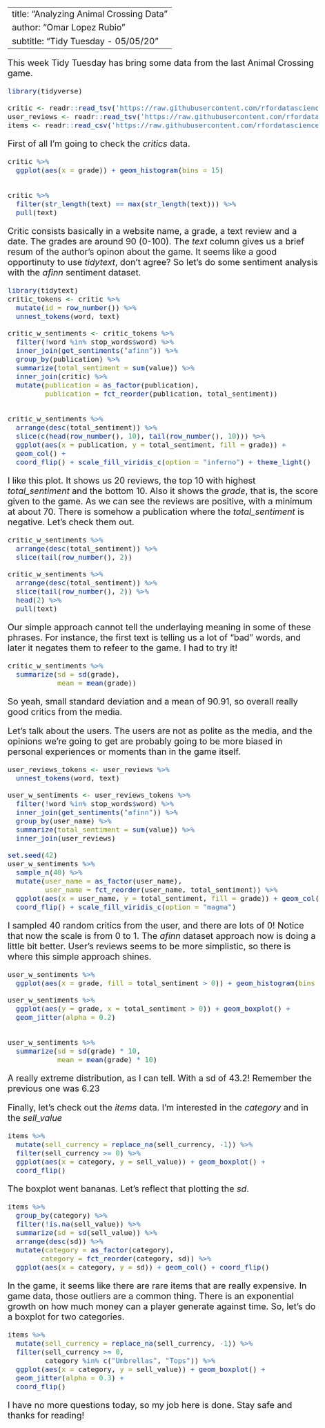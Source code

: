 <style type="text/css">
.main-container {
  max-width: 1600px;
  margin-left: auto;
  margin-right: auto;
}
</style>


<style type="text/css">
body, td {
   font-size: 20px;
}
code.r{
  font-size: 16px;
}
pre {
  font-size: 16px
}
</style>
---
title: "Analyzing Animal Crossing Data"
author: "Omar Lopez Rubio"
subtitle: "Tidy Tuesday - 05/05/20"
---

This week Tidy Tuesday has bring some data from the last Animal Crossing game.

```r
library(tidyverse)

critic <- readr::read_tsv('https://raw.githubusercontent.com/rfordatascience/tidytuesday/master/data/2020/2020-05-05/critic.tsv')
user_reviews <- readr::read_tsv('https://raw.githubusercontent.com/rfordatascience/tidytuesday/master/data/2020/2020-05-05/user_reviews.tsv')
items <- readr::read_csv('https://raw.githubusercontent.com/rfordatascience/tidytuesday/master/data/2020/2020-05-05/items.csv')

```

First of all I'm going to check the *critics* data. 
```r

critic %>%
  ggplot(aes(x = grade)) + geom_histogram(bins = 15)


critic %>%
  filter(str_length(text) == max(str_length(text))) %>%
  pull(text)
```

Critic consists basically in a website name, a grade, a text review and a date. The grades are around 90 (0-100).
The *text* column gives us a brief resum of the author's opinon about the game.
It seems like a good opportinuty to use *tidytext*, don't agree?
So let's do some sentiment analysis with the *afinn* sentiment dataset.

```r

library(tidytext)
critic_tokens <- critic %>%
  mutate(id = row_number()) %>%
  unnest_tokens(word, text)

critic_w_sentiments <- critic_tokens %>%
  filter(!word %in% stop_words$word) %>%
  inner_join(get_sentiments("afinn")) %>%
  group_by(publication) %>%
  summarize(total_sentiment = sum(value)) %>%
  inner_join(critic) %>%
  mutate(publication = as_factor(publication),
         publication = fct_reorder(publication, total_sentiment))


critic_w_sentiments %>%
  arrange(desc(total_sentiment)) %>%
  slice(c(head(row_number(), 10), tail(row_number(), 10))) %>%
  ggplot(aes(x = publication, y = total_sentiment, fill = grade)) + 
  geom_col() + 
  coord_flip() + scale_fill_viridis_c(option = "inferno") + theme_light()

```

I like this plot. It shows us 20 reviews, the top 10 with highest *total_sentiment* and the bottom 10. Also it shows the *grade*, that is, the score given to the game. As we can see the reviews are positive, with a minimum at about 70. There is somehow a publication where the *total_sentiment* is negative. Let's check them out.

```r
critic_w_sentiments %>%
  arrange(desc(total_sentiment)) %>%
  slice(tail(row_number(), 2))

critic_w_sentiments %>%
  arrange(desc(total_sentiment)) %>%
  slice(tail(row_number(), 2)) %>%
  head(2) %>%
  pull(text)
```

Our simple approach cannot tell the underlaying meaning in some of these phrases. For instance, the first text is telling us a lot of "bad" words, and later it negates them to refeer to the game.
I had to try it!

```r
critic_w_sentiments %>%
  summarize(sd = sd(grade),
            mean = mean(grade))
```

So yeah, small standard deviation and a mean of 90.91, so overall really good critics from the media.

Let's talk about the users. The users are not as polite as the media, and the opinions we're going to get are probably going to be more biased in personal experiences or moments than in the game itself.


```r

user_reviews_tokens <- user_reviews %>%
  unnest_tokens(word, text)

user_w_sentiments <- user_reviews_tokens %>%
  filter(!word %in% stop_words$word) %>%
  inner_join(get_sentiments("afinn")) %>%
  group_by(user_name) %>%
  summarize(total_sentiment = sum(value)) %>%
  inner_join(user_reviews)

set.seed(42)
user_w_sentiments %>%
  sample_n(40) %>%
  mutate(user_name = as_factor(user_name),
         user_name = fct_reorder(user_name, total_sentiment)) %>%
  ggplot(aes(x = user_name, y = total_sentiment, fill = grade)) + geom_col() + 
  coord_flip() + scale_fill_viridis_c(option = "magma")
```

I sampled 40 random critics from the user, and there are lots of 0! Notice that now the scale is from 0 to 1. The *afinn* dataset approach now is doing a little bit better. User's reviews seems to be more simplistic, so there is where this simple approach shines.


```r

user_w_sentiments %>%
  ggplot(aes(x = grade, fill = total_sentiment > 0)) + geom_histogram(bins = 12)

user_w_sentiments %>%
  ggplot(aes(y = grade, x = total_sentiment > 0)) + geom_boxplot() + 
  geom_jitter(alpha = 0.2)


user_w_sentiments %>%
  summarize(sd = sd(grade) * 10,
            mean = mean(grade) * 10)
```

A really extreme distribution, as I can tell. With a sd of 43.2!
Remember the previous one was 6.23

Finally, let's check out the *items* data. I'm interested in the
*category* and in the *sell_value*

```r
items %>%
  mutate(sell_currency = replace_na(sell_currency, -1)) %>%
  filter(sell_currency >= 0) %>%
  ggplot(aes(x = category, y = sell_value)) + geom_boxplot() + 
  coord_flip()
```
The boxplot went bananas. Let's reflect that plotting the *sd*.


```r
items %>%
  group_by(category) %>%
  filter(!is.na(sell_value)) %>%
  summarize(sd = sd(sell_value)) %>%
  arrange(desc(sd)) %>%   
  mutate(category = as_factor(category),
        category = fct_reorder(category, sd)) %>%
  ggplot(aes(x = category, y = sd)) + geom_col() + coord_flip()

```
In the game, it seems like there are rare items that are really expensive. In game data, those outliers are a common thing. There is an exponential growth on how much money can a player generate against time. So, let's do a boxplot for two categories.
```r
items %>%
  mutate(sell_currency = replace_na(sell_currency, -1)) %>%
  filter(sell_currency >= 0,
         category %in% c("Umbrellas", "Tops")) %>%
  ggplot(aes(x = category, y = sell_value)) + geom_boxplot() + 
  geom_jitter(alpha = 0.3) + 
  coord_flip()
```

I have no more questions today, so my job here is done.
Stay safe and thanks for reading!


